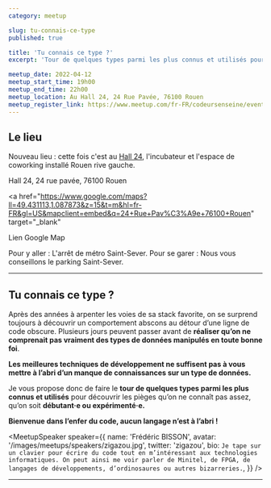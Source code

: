 ```yaml
---
category: meetup

slug: tu-connais-ce-type
published: true

title: 'Tu connais ce type ?'
excerpt: 'Tour de quelques types parmi les plus connus et utilisés pour découvrir les pièges qu’on ne connaît pas assez, qu’on soit débutant·e ou expérimenté·e.'

meetup_date: 2022-04-12
meetup_start_time: 19h00
meetup_end_time: 22h00
meetup_location: Au Hall 24, 24 Rue Pavée, 76100 Rouen
meetup_register_link: https://www.meetup.com/fr-FR/codeursenseine/events/284995934/
---
```


## Le lieu

Nouveau lieu : cette fois c'est au <a href="https://www.hall-24.com/" target="_blank">Hall 24</a>, l'incubateur et l'espace de coworking installé Rouen rive gauche.

Hall 24, 24 rue pavée, 76100 Rouen

<a
  href="https://www.google.com/maps?ll=49.431113,1.087873&z=15&t=m&hl=fr-FR&gl=US&mapclient=embed&q=24+Rue+Pav%C3%A9e+76100+Rouen"
  target="_blank"
>
  Lien Google Map
</a>

Pour y aller : L'arrêt de métro Saint-Sever.
Pour se garer : Nous vous conseillons le parking Saint-Sever.

---

## Tu connais ce type ?

Après des années à arpenter les voies de sa stack favorite, on se surprend toujours à découvrir un comportement abscons au détour d’une ligne de code obscure. Plusieurs jours peuvent passer avant de **réaliser qu’on ne comprenait pas vraiment des types de données manipulés en toute bonne foi**.

**Les meilleures techniques de développement ne suffisent pas à vous mettre à l’abri d’un manque de connaissances sur un type de données.**

Je vous propose donc de faire le **tour de quelques types parmi les plus connus et utilisés** pour découvrir les pièges qu’on ne connaît pas assez, qu’on soit **débutant·e ou expérimenté·e.**

**Bienvenue dans l’enfer du code, aucun langage n’est à l’abri !**

<MeetupSpeaker
  speaker={{
    name: 'Frédéric BISSON',
    avatar: '/images/meetups/speakers/zigazou.jpg',
    twitter: 'zigazou',
    bio: `Je tape sur un clavier pour écrire du code tout en m’intéressant aux technologies informatiques. On peut ainsi me voir parler de Minitel, de FPGA, de langages de développements, d’ordinosaures ou autres bizarreries.`,
  }}
/>

---
